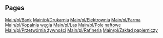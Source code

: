
== Pages ==
[[Main/pl/Bank]]
[[Main/pl/Drukarnia]]
[[Main/pl/Elektrownia]]
[[Main/pl/Farma]]
[[Main/pl/Kopalnia węgla]]
[[Main/pl/Las]]
[[Main/pl/Pole naftowe]]
[[Main/pl/Przetwórnia żywności]]
[[Main/pl/Rafineria]]
[[Main/pl/Zakład papierniczy]]
